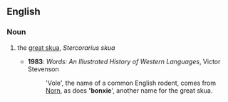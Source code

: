 ==English==

===Noun===
{{en-noun}}

#{{UK|Shetland}} the [[great skua]], ''Stercorarius skua''
#* '''1983''': ''Words: An Illustrated History of Western Languages'', Victor Stevenson
#*: 'Vole', the name of a common English rodent, comes from [[Norn]], as does ''''bonxie'''', another name for the great skua.
